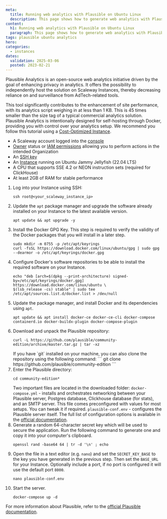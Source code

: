 ```yaml
---
meta:
  title: Running web analytics with Plausible on Ubuntu Linux
  description: This page shows how to generate web analytics with Plausible on Cost-Optimized Instances running Ubuntu Linux
content:
  h1: Running web analytics with Plausible on Ubuntu Linux
  paragraph: This page shows how to generate web analytics with Plausible on Cost-Optimized Instances running Ubuntu Linux
tags: plausible ubuntu analytics
hero:
categories:
  - instances
dates:
  validation: 2025-03-06
  posted: 2023-02-21
---
```



Plausible Analytics is an open-source web analytics initiative driven by the goal of enhancing privacy in analytics. It offers the possibility to independently host the solution on Scaleway Instances, thereby decreasing reliance on and surveillance from AdTech-related tools.

This tool significantly contributes to the enhancement of site performance, with its analytics script weighing in at less than 1 KB. This is 45 times smaller than the size tag of a typical commercial analytics solution. Plausible Analytics is intentionally designed for self-hosting through Docker, providing you with control over your analytics setup.
<Message type="tip">
  We recommend you follow this tutorial using a [Cost-Optimized Instance](/instances/reference-content/choosing-instance-type/).
</Message>

<Requirements />

- A Scaleway account logged into the [console](https://console.scaleway.com)
- [Owner](/iam/concepts/#owner) status or [IAM permissions](/iam/concepts/#permission) allowing you to perform actions in the intended Organization
- An [SSH key](/organizations-and-projects/how-to/create-ssh-key/)
- An [Instance](/instances/how-to/create-an-instance/) running on Ubuntu Jammy Jellyfish (22.04 LTS)
- A CPU that supports SSE 4.2 or NEON instruction sets (required for ClickHouse)
- At least 2GB of RAM for stable performance

1. Log into your Instance using SSH:
    ```
    ssh root@<your_scaleway_instance_ip>
    ```
2. Update the `apt` package manager and upgrade the software already installed on your Instance to the latest available version.
    ```
    apt update && apt upgrade -y
    ```
3. Install the Docker GPG Key. This step is required to verify the validity of the Docker packages that you will install in a later step.
    ```
    sudo mkdir -m 0755 -p /etc/apt/keyrings
    curl -fsSL https://download.docker.com/linux/ubuntu/gpg | sudo gpg --dearmor -o /etc/apt/keyrings/docker.gpg
    ```
4. Configure Docker's software repositories to be able to install the required software on your Instance.
    ```
    echo "deb [arch=$(dpkg --print-architecture) signed-by=/etc/apt/keyrings/docker.gpg] https://download.docker.com/linux/ubuntu \
    $(lsb_release -cs) stable" | sudo tee /etc/apt/sources.list.d/docker.list > /dev/null
    ```
5. Update the package manager, and install Docker and its dependencies using `apt`.
    ```
    apt update && apt install docker-ce docker-ce-cli docker-compose containerd.io docker-buildx-plugin docker-compose-plugin
    ```
6. Download and unpack the Plausible repository:
    ```
    curl -L https://github.com/plausible/community-edition/archive/master.tar.gz | tar -xz
    ```
    <Message type="tip">
      If you have `git` installed on your machine, you can also clone the repository using the following command:
      ```
      git clone https://github.com/plausible/community-edition
      ```
    </Message>
7. Enter the Plausible directory:
    ```
    cd community-edition*
    ```
    Two important files are located in the downloaded folder:
    `docker-compose.yml` - installs and orchestrates networking between your Plausible server, Postgres database, Clickhouse database (for stats), and an SMTP server. This file comes preconfigured with values for most setups. You can tweak it if required.
    `plausible-conf.env` - configures the Plausible server itself. The full list of configuration options is available in the [official documentation](https://plausible.io/docs/self-hosting-configuration).
8. Generate a random 64-character secret key which will be used to secure the application. Run the following command to generate one and copy it into your computer's clipboard.
    ```
    openssl rand -base64 64 | tr -d '\n' ; echo
    ```
9. Open the file in a text editor (e.g. `nano`) and set the `SECRET_KEY_BASE` to the key you have generated in the previous step. Then set the `BASE_URL` for your Instance. Optionally include a port, if no port is configured it will use the default port `8000`.
    ```
    nano plausible-conf.env
    ```
10. Start the server.
    ```
    docker-compose up -d
    ```

For more information about Plausible, refer to the [official Plausible documentation](https://plausible.io/docs).

